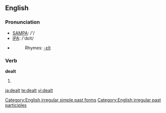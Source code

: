 ==English==

===Pronunciation===
*[[w:SAMPA|SAMPA]]: /'/
*[[w:IPA|IPA]]: /'dεlt/
*{{audio|en-us-dealt.ogg|Audio (US)}}
*:Rhymes: [[Rhymes:English:-ɛlt|-ɛlt]]

===Verb===
'''dealt'''
# {{past of|deal}}

[[Category:English irregular simple past forms]]
[[Category:English irregular past participles]]

[[ja:dealt]]
[[te:dealt]]
[[vi:dealt]]